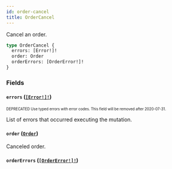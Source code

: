 ```yaml
---
id: order-cancel
title: OrderCancel
---
```


Cancel an order.

```graphql
type OrderCancel {
  errors: [Error!]!
  order: Order
  orderErrors: [OrderError!]!
}
```

### Fields

#### `errors` ([`[Error!]!`](/developer/api-reference/objects/error.mdx))

<sub><sup><span className="deprecatedTag">DEPRECATED</span> Use typed errors with error codes. This field will be removed after 2020-07-31.</sup></sub>

List of errors that occurred executing the mutation.

#### `order` ([`Order`](/developer/api-reference/objects/order.mdx))

Canceled order.

#### `orderErrors` ([`[OrderError!]!`](/developer/api-reference/objects/order-error.mdx))
